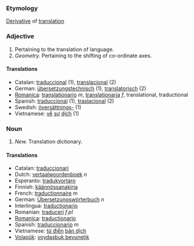 ===Etymology===
[[Derivative]] of [[translation]]
===Adjective===
#Pertaining to the translation of language.
#''Geometry.'' Pertaining to the shifting of co-ordinate axes.
====Translations====
*Catalan: [[traduccional]] (1), [[translacional]] (2)
*German: [[übersetzungstechnisch]] (1), [[translatorisch]] (2)
*[[Romanica]]: [[translationario]] ''m'', [[translationaria]] ''f'', translational, traductional
*Spanish: [[traduccional]] (1), [[traslacional]] (2)
*Swedish: [[översättnings-]] (1)
*Vietnamese: [[về]] [[sự]] [[dịch]] (1)

===Noun===
#''New.'' Translation dictionary.
====Translations====
*Catalan: [[traduccionari]]
*Dutch: [[vertaalwoordenboek]] ''n''
*Esperanto: [[tradukvortaro]]
*Finnish: [[käännössanakirja]]
*French: [[traductionnaire]] ''m''
*German: [[Übersetzungswörterbuch]] ''n''
*Interlingua: [[traductionario]]
*Romanian: [[traduceri]] ''f.pl''
*[[Romanica]]: [[traductionario]]
*Spanish: [[traduccionario]] ''m''
*Vietnamese: [[từ điển]] [[bản dịch]]
*[[Volapük]]: [[voydasbuk bevunetik]]